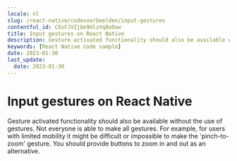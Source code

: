 ```yaml
---
locale: nl
slug: /react-native/codevoorbeelden/input-gestures
contentful_id: CXsFJVZjGe9HlzVq8oOow
title: Input gestures on React Native
description: Gesture activated functionality should also be available without the use of gestures.
keywords: [React Native code sample]
date: 2023-01-30
last_update:
  date: 2023-01-30
---
```


# Input gestures on React Native

Gesture activated functionality should also be available without the use of gestures. Not everyone is able to make all gestures. For example, for users with limited mobility it might be difficult or impossible to make the 'pinch-to-zoom' gesture. You should provide buttons to zoom in and out as an alternative.

<CodeSample id="input-gestures" locale="nl" platform="react native"/>
